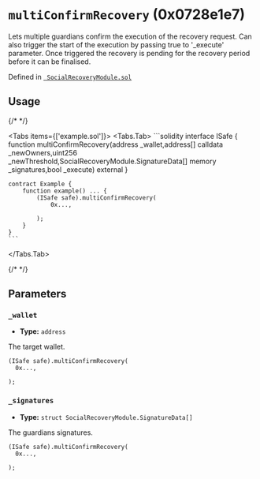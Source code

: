 

<LegacyCallout />

# `multiConfirmRecovery` (0x0728e1e7)



Lets multiple guardians confirm the execution of the recovery request.
Can also trigger the start of the execution by passing true to '_execute' parameter.
Once triggered the recovery is pending for the recovery period before it can be finalised.




Defined in [` SocialRecoveryModule.sol`](https://github.com/safe-global/safe-modules/tree/recovery/v0.1.0/modules/recovery/contracts/generated-markups/candide-contracts/contracts/modules/social_recovery/SocialRecoveryModule.sol#Lundefined)


## Usage

{/* <!-- vale off --> */}

<Tabs items={['example.sol']}>
  <Tabs.Tab>
    ```solidity
    interface ISafe {
        function multiConfirmRecovery(address _wallet,address[] calldata _newOwners,uint256 _newThreshold,SocialRecoveryModule.SignatureData[] memory _signatures,bool _execute) external
    }

    contract Example {
        function example() ... {
            (ISafe safe).multiConfirmRecovery(
                0x...,
                
            );
        }
    }
    ```
  </Tabs.Tab>
</Tabs>

{/* <!-- vale on --> */}



## Parameters

### `_wallet`

  - **Type:** `address`

  The target wallet.

  ```solidity focus=2
  (ISafe safe).multiConfirmRecovery(
    0x...,
    
  );
  ```


### `_signatures`

  - **Type:** `struct SocialRecoveryModule.SignatureData[]`

  The guardians signatures.

  ```solidity focus=3
  (ISafe safe).multiConfirmRecovery(
    0x...,
    
  );
  ```





